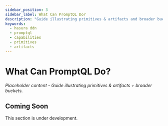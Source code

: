 ```yaml
---
sidebar_position: 3
sidebar_label: What Can PromptQL Do?
description: "Guide illustrating primitives & artifacts and broader buckets of functionality."
keywords:
  - hasura ddn
  - promptql
  - capabilities
  - primitives
  - artifacts
---
```


# What Can PromptQL Do?

_Placeholder content - Guide illustrating primitives & artifacts + broader buckets._

## Coming Soon

This section is under development.
